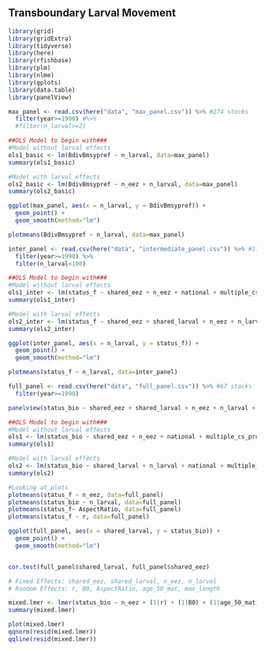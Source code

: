 ## Transboundary Larval Movement ##

```r

library(grid)
library(gridExtra)
library(tidyverse)
library(here)
library(rfishbase)
library(plm)
library(nlme)
library(gplots)
library(data.table)
library(panelView)

```

```r
max_panel <- read.csv(here("data", "max_panel.csv")) %>% #274 stocks
  filter(year>=1990) #%>% 
  #filter(n_larval>=2)

##OLS Model to begin with###
#Model without larval effects
ols1_basic <- lm(BdivBmsypref ~ n_larval, data=max_panel)
summary(ols1_basic)

#Model with larval effects
ols2_basic <- lm(BdivBmsypref ~ n_eez + n_larval, data=max_panel)
summary(ols2_basic)

ggplot(max_panel, aes(x = n_larval, y = BdivBmsypref)) +
  geom_point() +
  geom_smooth(method="lm")

plotmeans(BdivBmsypref ~ n_larval, data=max_panel)

```

```r
inter_panel <- read.csv(here("data", "intermediate_panel.csv")) %>% #115 stocks
  filter(year>=1990) %>% 
  filter(n_larval<100)

##OLS Model to begin with###
#Model without larval effects
ols1_inter <- lm(status_f ~ shared_eez + n_eez + national + multiple_cs_progs + IQ + ITQ + IVQ + Coop + CommunityQuota + TURF + RBP + r + B0 + age_50_mat + max_length + pred_real_price, data=inter_panel)
summary(ols1_inter)

#Model with larval effects
ols2_inter <- lm(status_f ~ shared_eez + shared_larval + n_eez + n_larval + national + multiple_cs_progs + IQ + ITQ + IVQ + Coop + CommunityQuota + TURF + RBP + r + B0 + age_50_mat + max_length + pred_real_price, data=inter_panel)
summary(ols2_inter)

ggplot(inter_panel, aes(x = n_larval, y = status_f)) +
  geom_point() +
  geom_smooth(method="lm")

plotmeans(status_f ~ n_larval, data=inter_panel)

```

```r
full_panel <- read.csv(here("data", "full_panel.csv")) %>% #67 stocks
  filter(year>=1990)

panelview(status_bio ~ shared_eez + shared_larval + n_eez + n_larval + national + multiple_cs_progs + IQ + ITQ + IVQ + Coop + CommunityQuota + TURF + RBP + r + B0 + AspectRatio + age_50_mat + max_length + pred_real_price, data=full_panel, index=c("stockid","year"))

##OLS Model to begin with###
#Model without larval effects
ols1 <- lm(status_bio ~ shared_eez + n_eez + national + multiple_cs_progs + IQ + ITQ + IVQ + Coop + CommunityQuota + TURF + RBP + r + B0 + AspectRatio + age_50_mat + max_length + pred_real_price, data=full_panel)
summary(ols1)

#Model with larval effects
ols2 <- lm(status_bio ~ shared_larval + n_larval + national + multiple_cs_progs + IQ + ITQ + IVQ + Coop + CommunityQuota + TURF + RBP + r + B0 + AspectRatio + age_50_mat + max_length + pred_real_price, data=full_panel)
summary(ols2)

#Looking at plots
plotmeans(status_f ~ n_eez, data=full_panel)
plotmeans(status_bio ~ n_larval, data=full_panel)
plotmeans(status_f~ AspectRatio, data=full_panel)
plotmeans(status_f ~ r, data=full_panel)

ggplot(full_panel, aes(x = shared_larval, y = status_bio)) +
  geom_point() +
  geom_smooth(method="lm")


cor.test(full_panel$shared_larval, full_panel$shared_eez)
```


```r

# Fixed Effects: shared_eez, shared_larval, n_eez, n_larval
# Random Effects: r, B0, AspectRatio, age_50_mat, max_length

mixed.lmer <- lmer(status_bio ~ n_eez + (1|r) + (1|B0) + (1|age_50_mat) + (1|max_length), data=inter_panel)
summary(mixed.lmer)

plot(mixed.lmer)
qqnorm(resid(mixed.lmer))
qqline(resid(mixed.lmer))
```